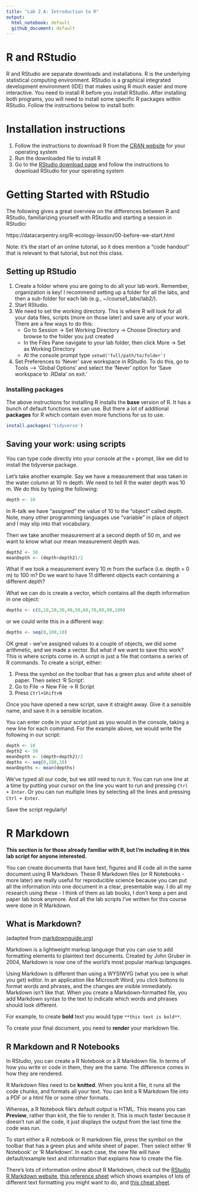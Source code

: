 ```yaml
---
title: "Lab 2 A: Introduction to R"
output: 
  html_notebook: default
  github_document: default
---
```


# R and RStudio

R and RStudio are separate downloads and installations. R is the underlying statistical computing environment. RStudio is a graphical integrated development environment (IDE) that makes using R much easier and more interactive. You need to install R before you install RStudio. After installing both programs, you will need to install some specific R packages within RStudio. Follow the instructions below to install both:

# Installation instructions

1. Follow the instructions to download R from the [CRAN website](https://cran.r-project.org/) for your operating system
2. Run the downloaded file to install R
3. Go to the [RStudio download page](https://www.rstudio.com/products/rstudio/download/#download) and follow the instructions to download RStudio for your operating system

# Getting Started with RStudio

The following gives a great overview on the differences between R and RStudio, familiarizing yourself with RStudio and starting a session in RStudio:

https://datacarpentry.org/R-ecology-lesson/00-before-we-start.html

Note: it's the start of an online tutorial, so it does mention a "code handout" that is relevant to that tutorial, but not this class.

## Setting up RStudio

1. Create a folder where you are going to do all your lab work. Remember, organization is key! I recommend setting up a folder for all the labs, and then a sub-folder for each lab (e.g., ~/course1_labs/lab2/).
1. Start RStudio.
2. We need to set the working directory. This is where R will look for all your data files, scripts (more on those later) and save any of your work. There are a few ways to do this:
    + Go to Session -> Set Working Directory -> Choose Directory and browse to the folder you just created
    + In the Files Pane navigate to your lab folder, then click More -> Set as Working Directory
    + At the console prompt type `setwd('full/path/to/folder')`
5. Set Preferences to ‘Never’ save workspace in RStudio. To do this, go to Tools –> ‘Global Options’ and select the ‘Never’ option for ‘Save workspace to .RData’ on exit.’

### Installing packages

The above instructions for installing R installs the **base** version of R. It has a bunch of default functions we can use. But there a lot of additional **packages** for R which contain even more functions for us to use. 

```r
install.packages('tidyverse')
```

## Saving your work: using scripts

You can type code directly into your console at the `>` prompt, like we did to install the tidyverse package.

Let's take another example. Say we have a measurement that was taken in the water column at 10 m depth. We need to tell R the water depth was 10 m. We do this by typing the following:

```r
depth <- 10
```

In R-talk we have "assigned" the value of 10 to the "object" called depth. Note, many other programming languages use "variable" in place of object and I may slip into that vocabulary. 

Then we take another measurement at a second depth of 50 m, and we want to know what our mean measurement depth was.

```r
depth2 <- 50
meanDepth <- (depth+depth2)/2
```

What if we took a measurement every 10 m from the surface (i.e. depth = 0 m) to 100 m? Do we want to have 11 different objects each containing a different depth? 

What we can do is create a vector, which contains all the depth information in one object:

```r
depths <- c(0,10,20,30,40,50,60,70,80,90,100)
```

or we could write this in a different way:

```r
depths <- seq(0,100,10)
```

OK great - we've assigned values to a couple of objects, we did some arithmetic, and we made a vector. But what if we want to save this work? This is where scripts come in. A script is just a file that contains a series of R commands. To create a script, either:

1. Press the symbol on the toolbar that has a green plus and white sheet of paper. Then select 'R Script'.
2. Go to File -> New File -> R Script
3. Press `Ctrl+Shift+N`

Once you have opened a new script, save it straight away. Give it a sensible name, and save it in a sensible location. 

You can enter code in your script just as you would in the console, taking a new line for each command. For the example above, we would write the following in our script:

```r
depth <- 10
depth2 <- 50
meanDepth <- (depth+depth2)/2
depths <- seq(0,100,10)
meanDepths <- mean(depths)
```

We've typed all our code, but we still need to run it. You can run one line at a time by putting your cursor on the line you want to run and pressing `Ctrl + Enter`. Or you can run multiple lines by selecting all the lines and pressing `Ctrl + Enter`.

Save the script regularly!

# R Markdown

**This section is for those already familiar with R, but I'm including it in this lab script for anyone interested.**

You can create documents that have text, figures and R code all in the same document using R Markdown. These R Markdown files (or R Notebooks - more later) are really useful for reproducible science because you can put all the information into one document in a clear, presentable way. I do all my research using these - I think of them as lab books, I don't keep a pen and paper lab book anymore. And all the lab scripts I've written for this course were done in R Markdown.

## What is Markdown?
(adapted from [markdownguide.org](https://www.markdownguide.org/getting-started/))

Markdown is a lightweight markup language that you can use to add formatting elements to plaintext text documents. Created by John Gruber in 2004, Markdown is now one of the world’s most popular markup languages.

Using Markdown is different than using a WYSIWYG (what you see is what you get) editor. In an application like Microsoft Word, you click buttons to format words and phrases, and the changes are visible immediately. Markdown isn’t like that. When you create a Markdown-formatted file, you add Markdown syntax to the text to indicate which words and phrases should look different.

For example, to create **bold** text you would type `**this text is bold**`.

To create your final document, you need to **render** your markdown file.

## R Markdown and R Notebooks

In RStudio, you can create a R Notebook or a R Markdown file. In terms of how you write or code in them, they are the same. The difference comes in how they are rendered. 

R Markdown files need to be **knitted**. When you knit a file, it runs all the code chunks, and formats all your text. You can knit a R Markdown file into a PDF or a html file or some other formats.

Whereas, a R Notebook file's default output is HTML. This means you can **Preview**, rather than knit, the file to render it. This is much faster because it doesn't run all the code, it just displays the output from the last time the code was run.

To start either a R notebook or R markdown file, press the symbol on the toolbar that has a green plus and white sheet of paper. Then select either 'R Notebook' or 'R Markdown'. In each case, the new file will have default/example text and information that explains how to create the file.

There's lots of information online about R Markdown, check out the [RStudio R Markdown website](https://rmarkdown.rstudio.com/lesson-1.html), [this reference sheet](https://www.rstudio.com/wp-content/uploads/2015/03/rmarkdown-reference.pdfhttps://www.rstudio.com/wp-content/uploads/2015/03/rmarkdown-reference.pdf) which shows examples of lots of different text formatting you might want to do, and [this cheat sheet](https://raw.githubusercontent.com/rstudio/cheatsheets/master/rmarkdown-2.0.pdf).








